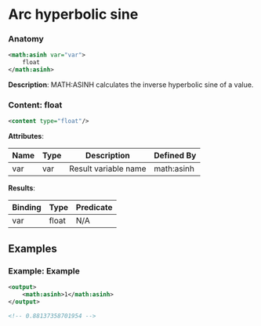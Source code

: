 # Arc hyperbolic sine

### Anatomy

```xml
<math:asinh var="var">
    float
</math:asinh>
```

 **Description**:
 MATH:ASINH calculates the inverse hyperbolic sine of a value.

### Content: float

```xml
<content type="float"/>
```

**Attributes**:

| Name | Type | Description | Defined By |
| ---- | ---- | ----------- | ---------- |
| var | var | Result variable name | math:asinh |


**Results**:

| Binding | Type | Predicate |
| ------- | ---- | --------- |
| var | float | N/A |


## Examples

### Example: Example

```xml
<output>
	<math:asinh>1</math:asinh>
</output>

<!-- 0.88137358701954 -->
```

